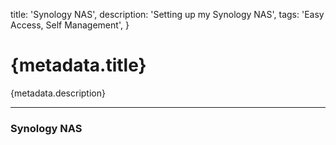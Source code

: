   title: 'Synology NAS',
  description: 'Setting up my Synology NAS',
  tags: 'Easy Access, Self Management',
}

# {metadata.title}

{metadata.description}

---

### Synology NAS
